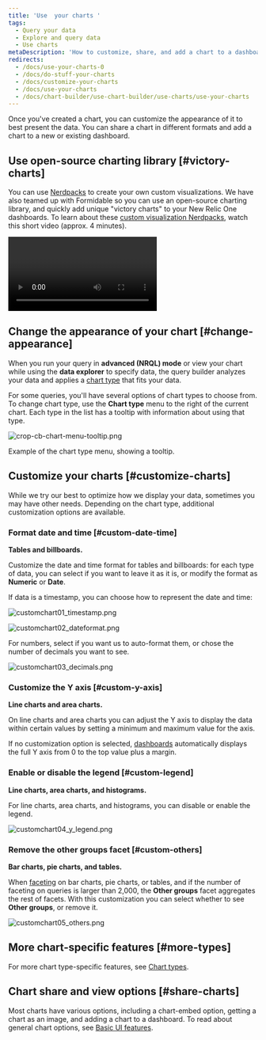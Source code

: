 ```yaml
---
title: 'Use  your charts '
tags:
  - Query your data
  - Explore and query data
  - Use charts
metaDescription: 'How to customize, share, and add a chart to a dashboard in New Relic One'
redirects:
  - /docs/use-your-charts-0
  - /docs/do-stuff-your-charts
  - /docs/customize-your-charts
  - /docs/use-your-charts
  - /docs/chart-builder/use-chart-builder/use-charts/use-your-charts
---
```


Once you've created a chart, you can customize the appearance of it to best present the data. You can share a chart in different formats and add a chart to a new or existing dashboard.

## Use open-source charting library [#victory-charts]

You can use [Nerdpacks](https://developer.newrelic.com/explore-docs/custom-viz/) to create your own custom visualizations. We have also teamed up with Formidable so you can use an open-source charting library, and quickly add unique "victory charts" to your New Relic One dashboards. To learn about these [custom visualization Nerdpacks](https://developer.newrelic.com/build-apps/customize-nerdpack/), watch this short video (approx. 4 minutes).

<Video id="WgHPo1lyf0Q" type="youtube" />{' '}

## Change the appearance of your chart [#change-appearance]

When you run your query in **advanced (NRQL) mode** or view your chart while using the **data explorer** to specify data, the query builder analyzes your data and applies a [chart type](/docs/insights/use-insights-ui/manage-dashboards/insights-chart-types) that fits your data.

For some queries, you'll have several options of chart types to choose from. To change chart type, use the **Chart type** menu to the right of the current chart. Each type in the list has a tooltip with information about using that type.

![crop-cb-chart-menu-tooltip.png](src/images/crop-cb-chart-menu-tooltip_0.png 'crop-cb-chart-menu-tooltip.png')

<figcaption>Example of the chart type menu, showing a tooltip.</figcaption>

## Customize your charts [#customize-charts]

While we try our best to optimize how we display your data, sometimes you may have other needs. Depending on the chart type, additional customization options are available.

### Format date and time [#custom-date-time]

**Tables and billboards.**

Customize the date and time format for tables and billboards: for each type of data, you can select if you want to leave it as it is, or modify the format as **Numeric** or **Date**.

If data is a timestamp, you can choose how to represent the date and time:

![customchart01_timestamp.png](src/images/customchart01_timestamp.png 'customchart01_timestamp.png')

![customchart02_dateformat.png](src/images/customchart02_dateformat.png 'customchart02_dateformat.png')

For numbers, select if you want us to auto-format them, or chose the number of decimals you want to see.

![customchart03_decimals.png](src/images/customchart03_decimals.png 'customchart03_decimals.png')

### Customize the Y axis [#custom-y-axis]

**Line charts and area charts.**

On line charts and area charts you can adjust the Y axis to display the data within certain values by setting a minimum and maximum value for the axis.

If no customization option is selected, [dashboards](/docs/query-your-data/explore-query-data/dashboards/introduction-dashboards) automatically displays the full Y axis from 0 to the top value plus a margin.

### Enable or disable the legend [#custom-legend]

**Line charts, area charts, and histograms.**

For line charts, area charts, and histograms, you can disable or enable the legend.

![customchart04_y_legend.png](src/images/customchart04_y_legend.png 'customchart04_y_legend.png')

### Remove the other groups facet [#custom-others]

**Bar charts, pie charts, and tables.**

When [faceting](/docs/query-your-data/explore-query-data/dashboards/filter-new-relic-one-dashboards-facets) on bar charts, pie charts, or tables, and if the number of faceting on queries is larger than 2,000, the **Other groups** facet aggregates the rest of facets. With this customization you can select whether to see **Other groups**, or remove it.

![customchart05_others.png](src/images/customchart05_others.png 'customchart05_others.png')

## More chart-specific features [#more-types]

For more chart type-specific features, see [Chart types](/docs/insights/use-insights-ui/manage-dashboards/chart-types/).

## Chart share and view options [#share-charts]

Most charts have various options, including a chart-embed option, getting a chart as an image, and adding a chart to a dashboard. To read about general chart options, see [Basic UI features](/docs/new-relic-one/use-new-relic-one/get-started/new-relic-one-core-ui-components).
